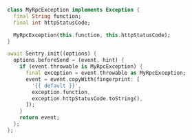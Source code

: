 ```dart
class MyRpcException implements Exception {
  final String function;
  final int httpStatusCode;

  MyRpcException(this.function, this.httpStatusCode);
}

await Sentry.init((options) {
  options.beforeSend = (event, hint) {
    if (event.throwable is MyRpcException) {
      final exception = event.throwable as MyRpcException;
      event = event.copyWith(fingerprint: [
        '{{ default }}',
        exception.function,
        exception.httpStatusCode.toString(),
      ]);
    }
    return event;
  };
};
```

